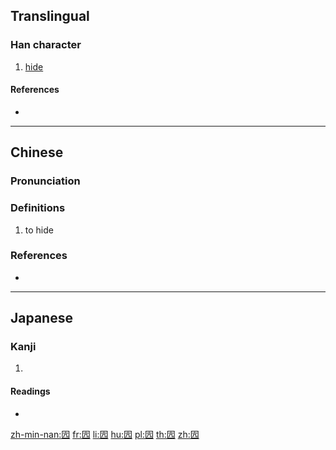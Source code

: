 {{character info/new}}
==Translingual==

===Han character===
{{Han char|rn=31|rad=囗|as=04|sn=7|four=60211|canj=WYHN|ids=⿴囗亢}}

# [[hide]]

====References====
* {{Han ref|kx=0217.080|dkj=04705|dj=0444.110|hdz=10715.150|uh=56E5|ud=22245|bh=CAA9|bd=51881}}

----

==Chinese==
{{zh-forms}}

===Pronunciation===
{{zh-pron
|m=kàng
|c=kong3
|h=pfs=khong
|mn=khǹg
|cat=
}}

===Definitions===
{{zh-hanzi}}

# to hide

===References===
* {{R:twedu|C01568}}

----

==Japanese==

===Kanji===
{{ja-kanji|grade=|rs=囗04}}

# {{defn|lang=ja|sort=囗04}}

====Readings====
* {{ja-readings|on=[[こう]] (kō)|kun=[[くら]] (kura)}}

[[zh-min-nan:囥]]
[[fr:囥]]
[[li:囥]]
[[hu:囥]]
[[pl:囥]]
[[th:囥]]
[[zh:囥]]